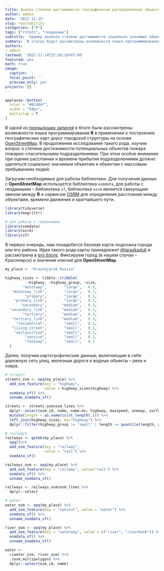 ```yaml
---
title: Анализ степени достижимости географически распределенных объектов
author: admin
date: '2021-11-15'
slug: reachability
categories: ["R"]
tags: ["rstats", "геоданные"]
subtitle: 'пример анализа степени достижимости социально значимых объектов и объектов с массовым пребыванием людей на языке программирования R'
summary: 'В статье будут рассмотрены возможности языка программирования R в применении к анализу расстояний между объектами городской структуры.'
authors: 
- admin
lastmod: '2021-11-14T22:26:10+07:00'
featured: yes
math: true
image:
  caption: ''
  focal_point: ''
  preview_only: yes
projects: []
---
```


```r
applause::button(
  color = "#0C4047",
  width = "58px",
  multiclap = T
)
```


В одной из [предыдущих записей](https://materov-blog.netlify.app/post/geodata-fire/) в блоге были рассмотрены возможности языка программирования **R** в применении к построению географических карт дорог городской структуры на основе [OpenStreetMap](https://www.openstreetmap.org/). В продолжении исследования такого рода, изучим вопрос о степени достижимости потенциальных объектов пожара пожарно-спасательными подразделениями. При этом особое внимание при оценке расстояния и времени прибытия подразделениями должно уделяться социально значимым объектам и объектам с массовым пребыванием людей.

Загрузим необходимые для работы библиотеки. Для получения данных с **OpenStreetMap** используется библиотека `osmdata`, для работы с геоданными -- библиотека `sf`, библиотека `osrm` является связующим звеном между **R** и сервисом [OSRM](http://project-osrm.org/) для определения расстояния между объектами, времени движения и кратчайшего пути.

```r
library(tidyverse)
library(magrittr)

# для работы с геоданными
library(osmdata)
library(osrm)
library(sf)
```

В первую очередь, нам понадобится базовая карта-подложка города или его района. Идея такого рода карты принадлежит [@taraskaduk](https://twitter.com/taraskaduk) и рассмотрена в [его блоге](https://taraskaduk.com/posts/2021-01-18-print-street-maps/). Фиксируем город (в нашем случае -- Красноярск) и значения ключей для **OpenStreetMap**.

```r
my_place <- "Krasnojarsk Russia"

highway_sizes <- tibble::tribble(
          ~highway, ~highway_group, ~size,
        "motorway",        "large",   0.5,
   "motorway_link",        "large",   0.3,
         "primary",        "large",   0.5,
    "primary_link",        "large",   0.3,
       "secondary",       "medium",   0.3,
  "secondary_link",       "medium",   0.3,
        "tertiary",       "medium",   0.3,
   "tertiary_link",       "medium",   0.3,
     "residential",        "small",   0.2,
   "living_street",        "small",   0.2,
    "unclassified",        "small",   0.2,
         "service",        "small",   0.2,
         "footway",        "small",   0.2
  )
```

Далее, получим картогрофические данные, включающие в себя дорожную сеть улиц, железные дороги и водные объекты -- реки и озера.

```r
# streets
streets_osm <- opq(my_place) %>%
  add_osm_feature(key = "highway", 
                  value = highway_sizes$highway) %>%
  osmdata_sf() %>% 
  unname_osmdata_sf()
```

```r
streets <- streets_osm$osm_lines %>% 
  dplyr::select(osm_id, name, name.en, highway, maxspeed, oneway, surface) %>% 
  mutate(length = as.numeric(st_length(.))) %>% 
  left_join(highway_sizes, by="highway") %>% 
  dplyr::filter(highway_group != "small" | length >= quantile(length, probs = 0.25))
```

```r
# railways
railways <- getbb(my_place) %>%
  opq()%>%
  add_osm_feature(key = "railway", 
                  value = "rail") %>%
  osmdata_sf()

railways_osm <- opq(my_place) %>%
  add_osm_feature(key = "railway", value="rail") %>%
  osmdata_sf() %>% 
  unname_osmdata_sf()

railways <- railways_osm$osm_lines %>% 
  dplyr::select
```

```r
# water
water_osm <- opq(my_place) %>%
  add_osm_feature(key = "natural", value = "water") %>%
  osmdata_sf() %>% 
  unname_osmdata_sf()

river_osm <- opq(my_place) %>%
  add_osm_feature(key = "waterway", value = c("river", "riverbank")) %>%
  osmdata_sf() %>% 
  unname_osmdata_sf()

water <- 
  c(water_osm, river_osm) %>% 
  .$osm_multipolygons %>% 
  dplyr::select(osm_id, name) 
```







